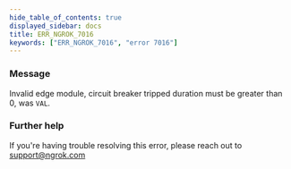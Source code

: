 ```yaml
---
hide_table_of_contents: true
displayed_sidebar: docs
title: ERR_NGROK_7016
keywords: ["ERR_NGROK_7016", "error 7016"]
---
```


### Message

Invalid edge module, circuit breaker tripped duration must be greater than 0, was `VAL`.

### Further help

If you're having trouble resolving this error, please reach out to [support@ngrok.com](mailto:support@ngrok.com?subject=Help%20with%20ERR_NGROK_7016)
